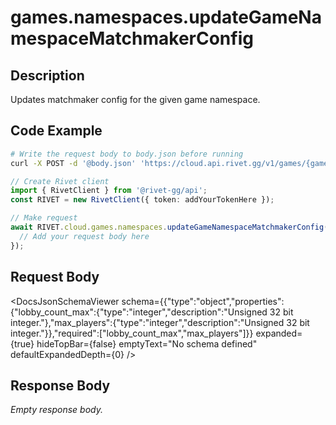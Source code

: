 

# games.namespaces.updateGameNamespaceMatchmakerConfig

## Description

Updates matchmaker config for the given game namespace.


## Code Example

<CodeGroup title='Request' tag='POST' label='https://cloud.api.rivet.gg/v1/games/{game_id}/namespaces/{namespace_id}/mm-config'>

```bash {{ title: 'cURL' }}
# Write the request body to body.json before running
curl -X POST -d '@body.json' 'https://cloud.api.rivet.gg/v1/games/{game_id}/namespaces/{namespace_id}/mm-config'
```

```ts
// Create Rivet client
import { RivetClient } from '@rivet-gg/api';
const RIVET = new RivetClient({ token: addYourTokenHere });

// Make request
await RIVET.cloud.games.namespaces.updateGameNamespaceMatchmakerConfig({
  // Add your request body here
});
```

</CodeGroup>


## Request Body

<DocsJsonSchemaViewer
  schema={{"type":"object","properties":{"lobby_count_max":{"type":"integer","description":"Unsigned 32 bit integer."},"max_players":{"type":"integer","description":"Unsigned 32 bit integer."}},"required":["lobby_count_max","max_players"]}}
  expanded={true}
  hideTopBar={false}
  emptyText="No schema defined"
  defaultExpandedDepth={0}
/>


## Response Body

_Empty response body._
